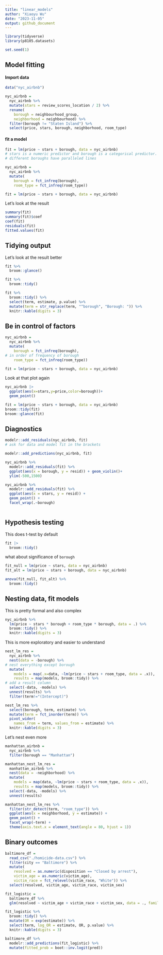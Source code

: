 ```yaml
---
title: "linear_models"
author: "Xiaoyu Wu"
date: "2023-11-05"
output: github_document
---
```


```r
library(tidyverse)
library(p8105.datasets)

set.seed(1)
```

## Model fitting
#### Import data
```r
data("nyc_airbnb")

nyc_airbnb = 
  nyc_airbnb %>% 
  mutate(stars = review_scores_location / 2) %>% 
  rename(
    borough = neighbourhood_group,
    neighborhood = neighbourhood) %>% 
  filter(borough != "Staten Island") %>% 
  select(price, stars, borough, neighborhood, room_type)
```
#### fit a model 
```r
fit = lm(price ~ stars + borough, data = nyc_airbnb)
# stars is a numeric predictor and borough is a categorical predictor. 
# different boroughs have paralleled lines 
```

```r
nyc_airbnb = 
  nyc_airbnb %>% 
  mutate(
    borough = fct_infreq(borough),
    room_type = fct_infreq(room_type))

fit = lm(price ~ stars + borough, data = nyc_airbnb)
```
Let's look at the result 
```r
summary(fit)
summary(fit)$coef
coef(fit)
residuals(fit)
fitted.values(fit)
```
## Tidying output
Let's look at the result better 
```r
fit %>% 
  broom::glance()
```

```r
fit %>% 
  broom::tidy()
```

```r
fit %>% 
  broom::tidy() %>% 
  select(term, estimate, p.value) %>% 
  mutate(term = str_replace(term, "^borough", "Borough: ")) %>% 
  knitr::kable(digits = 3)
```
## Be in control of factors 
```r
nyc_airbnb = 
  nyc_airbnb %>% 
  mutate(
    borough = fct_infreq(borough),
# in order of frequency of borough 
    room_type = fct_infreq(room_type))

fit = lm(price ~ stars + borough, data = nyc_airbnb)
```
Look at that plot again
```r
nyc_airbnb |> 
  ggplot(aes(x=stars,y=price,color=borough))+
  geom_point()
```

```r
fit = lm(price ~ stars + borough, data = nyc_airbnb)
broom::tidy(fit)
broom::glance(fit)
```


## Diagnostics
```r
modelr::add_residuals(nyc_airbnb, fit)
# ask for data and model fit in the brackets  
```

```r
modelr::add_predictions(nyc_airbnb, fit)
```

```r
nyc_airbnb %>% 
  modelr::add_residuals(fit) %>% 
  ggplot(aes(x = borough, y = resid)) + geom_violin()+
  ylim(-500,1500)
```

```r
nyc_airbnb %>% 
  modelr::add_residuals(fit) %>% 
  ggplot(aes(x = stars, y = resid)) + 
  geom_point() +
  facet_wrap(.~borough)
  
```

## Hypothesis testing
This does t-test by default
```r
fit |> 
  broom::tidy()
```

what about significance of `borough` 
```r
fit_null = lm(price ~ stars, data = nyc_airbnb)
fit_alt = lm(price ~ stars + borough, data = nyc_airbnb)
```

```r
anova(fit_null, fit_alt) %>% 
  broom::tidy()
```

## Nesting data, fit models 
This is pretty formal and also complex 
```r
nyc_airbnb %>% 
  lm(price ~ stars * borough + room_type * borough, data = .) %>% 
  broom::tidy() %>% 
  knitr::kable(digits = 3)
```
This is more exploratory and easier to understand 
```r
nest_lm_res =
  nyc_airbnb %>% 
  nest(data = -borough) %>% 
# nest everything except borough 
  mutate(
    models = map(.x=data, ~lm(price ~ stars + room_type, data = .x)),
    results = map(models, broom::tidy)) %>% 
# add a result column 
  select(-data, -models) %>% 
  unnest(results) %>%
  filter(term!="(Intercept)")
```

```r
nest_lm_res %>% 
  select(borough, term, estimate) %>% 
  mutate(term = fct_inorder(term)) %>% 
  pivot_wider(
    names_from = term, values_from = estimate) %>% 
  knitr::kable(digits = 3)
```
Let's nest even more 
```r
manhattan_airbnb =
  nyc_airbnb %>% 
  filter(borough == "Manhattan")

manhattan_nest_lm_res =
  manhattan_airbnb %>% 
  nest(data = -neighborhood) %>% 
  mutate(
    models = map(data, ~lm(price ~ stars + room_type, data = .x)),
    results = map(models, broom::tidy)) %>% 
  select(-data, -models) %>% 
  unnest(results) 
```

```r
manhattan_nest_lm_res %>% 
  filter(str_detect(term, "room_type")) %>% 
  ggplot(aes(x = neighborhood, y = estimate)) + 
  geom_point() + 
  facet_wrap(~term) + 
  theme(axis.text.x = element_text(angle = 80, hjust = 1))
```

## Binary outcomes
```r
baltimore_df = 
  read_csv("./homicide-data.csv") %>% 
  filter(city == "Baltimore") %>% 
  mutate(
    resolved = as.numeric(disposition == "Closed by arrest"),
    victim_age = as.numeric(victim_age),
    victim_race = fct_relevel(victim_race, "White")) %>% 
  select(resolved, victim_age, victim_race, victim_sex)
```

```r
fit_logistic = 
  baltimore_df %>% 
  glm(resolved ~ victim_age + victim_race + victim_sex, data = ., family = binomial()) 
```

```r
fit_logistic %>% 
  broom::tidy() %>% 
  mutate(OR = exp(estimate)) %>%
  select(term, log_OR = estimate, OR, p.value) %>% 
  knitr::kable(digits = 3)
```

```r
baltimore_df %>% 
  modelr::add_predictions(fit_logistic) %>% 
  mutate(fitted_prob = boot::inv.logit(pred))
```


